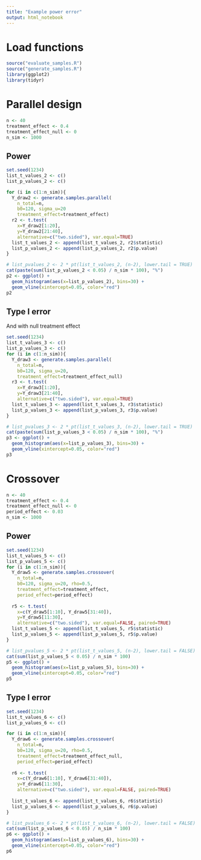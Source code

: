 ---
title: "Example power error"
output: html_notebook
---

# Load functions
```{r}
source("evaluate_samples.R")
source("generate_samples.R")
library(ggplot2)
library(tidyr)
```

# Parallel design

```{r}
n <- 40
treatment_effect <- 0.4
treatment_effect_null <- 0
n_sim <- 1000
```

## Power
```{r}
set.seed(1234)
list_t_values_2 <- c()
list_p_values_2 <- c()

for (i in c(1:n_sim)){
  Y_draw2 <- generate.samples.parallel(
    n_total=n, 
    b0=120, sigma_u=20
    treatment_effect=treatment_effect)
  r2 <- t.test(
    x=Y_draw2[1:20],
    y=Y_draw2[21:40],
    alternative=c("two.sided"), var.equal=TRUE)
  list_t_values_2 <- append(list_t_values_2, r2$statistic)
  list_p_values_2 <- append(list_p_values_2, r2$p.value)
}

# list_pvalues_2 <- 2 * pt(list_t_values_2, (n-2), lower.tail = TRUE)
cat(paste(sum(list_p_values_2 < 0.05) / n_sim * 100), "%")
p2 <- ggplot() +
  geom_histogram(aes(x=list_p_values_2), bins=30) +
  geom_vline(xintercept=0.05, color="red")
p2
```

## Type I error
And with null treatment effect
```{r}
set.seed(1234)
list_t_values_3 <- c()
list_p_values_3 <- c()
for (i in c(1:n_sim)){
  Y_draw3 <- generate.samples.parallel(
    n_total=n,
    b0=120, sigma_u=20,
    treatment_effect=treatment_effect_null)
  r3 <- t.test(
    x=Y_draw3[1:20],
    y=Y_draw3[21:40],
    alternative=c("two.sided"), var.equal=TRUE)
  list_t_values_3 <- append(list_t_values_3, r3$statistic)
  list_p_values_3 <- append(list_p_values_3, r3$p.value)
}

# list_pvalues_3 <- 2 * pt(list_t_values_3, (n-2), lower.tail = TRUE)
cat(paste(sum(list_p_values_3 < 0.05) / n_sim * 100), "%")
p3 <- ggplot() +
  geom_histogram(aes(x=list_p_values_3), bins=30) +
  geom_vline(xintercept=0.05, color="red")
p3
```





# Crossover
```{r}
n <- 40
treatment_effect <- 0.4
treatment_effect_null <- 0
period_effect <- 0.03
n_sim <- 1000
```

## Power
```{r}
set.seed(1234)
list_t_values_5 <- c()
list_p_values_5 <- c()
for (i in c(1:n_sim)){
  Y_draw5 <- generate.samples.crossover(
    n_total=n, 
    b0=120, sigma_u=20, rho=0.5,
    treatment_effect=treatment_effect,
    period_effect=period_effect)
  
  r5 <- t.test(
    x=c(Y_draw5[1:10], Y_draw5[31:40]),
    y=Y_draw5[11:30],
    alternative=c("two.sided"), var.equal=FALSE, paired=TRUE)
  list_t_values_5 <- append(list_t_values_5, r5$statistic)
  list_p_values_5 <- append(list_p_values_5, r5$p.value)
}

# list_pvalues_5 <- 2 * pt(list_t_values_5, (n-2), lower.tail = FALSE)
cat(sum(list_p_values_5 < 0.05) / n_sim * 100)
p5 <- ggplot() +
  geom_histogram(aes(x=list_p_values_5), bins=30) +
  geom_vline(xintercept=0.05, color="red")
p5
```

## Type I error
```{r}
set.seed(1234)
list_t_values_6 <- c()
list_p_values_6 <- c()

for (i in c(1:n_sim)){
  Y_draw6 <- generate.samples.crossover(
    n_total=n, 
    b0=120, sigma_u=20, rho=0.5,
    treatment_effect=treatment_effect_null,
    period_effect=period_effect)
  
  r6 <- t.test(
    x=c(Y_draw6[1:10], Y_draw6[31:40]),
    y=Y_draw6[11:30],
    alternative=c("two.sided"), var.equal=FALSE, paired=TRUE)
  
  list_t_values_6 <- append(list_t_values_6, r6$statistic)
  list_p_values_6 <- append(list_p_values_6, r6$p.value)
}

# list_pvalues_6 <- 2 * pt(list_t_values_6, (n-2), lower.tail = FALSE)
cat(sum(list_p_values_6 < 0.05) / n_sim * 100)
p6 <- ggplot() +
  geom_histogram(aes(x=list_p_values_6), bins=30) +
  geom_vline(xintercept=0.05, color="red")
p6
```

